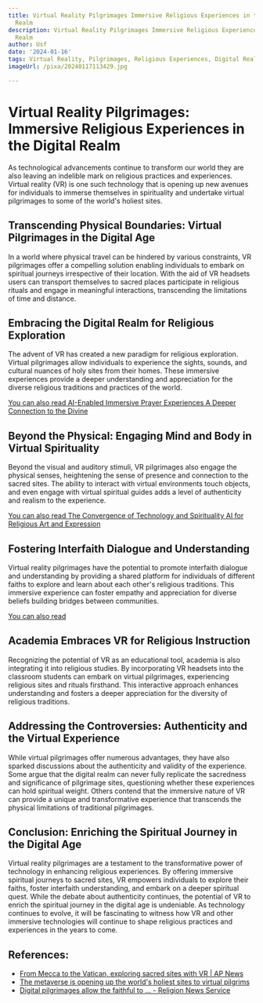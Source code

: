 ```yaml
---
title: Virtual Reality Pilgrimages Immersive Religious Experiences in the Digital
  Realm
description: Virtual Reality Pilgrimages Immersive Religious Experiences in the Digital
  Realm
author: Usf
date: '2024-01-16'
tags: Virtual Reality, Pilgrimages, Religious Experiences, Digital Realm
imageUrl: /pixa/20240117113429.jpg

---
```

# Virtual Reality Pilgrimages: Immersive  Religious Experiences in the Digital Realm

As technological advancements continue to transform our world they are also leaving an indelible  mark on religious practices and experiences. Virtual reality (VR) is one such technology that is opening up new avenues for individuals to immerse themselves in spirituality and undertake virtual pilgrimages to some of the world's holiest sites.

##  Transcending  Physical Boundaries: Virtual Pilgrimages in the Digital Age
In a world where  physical travel can be hindered by various  constraints, VR pilgrimages offer a  compelling solution  enabling individuals to embark on spiritual journeys irrespective of their location. With the aid of VR headsets users can transport themselves  to sacred places participate in religious rituals and engage in meaningful interactions, transcending the limitations of time and distance.

## Embracing the Digital Realm  for Religious Exploration
The advent  of VR has created a new paradigm  for religious  exploration.  Virtual pilgrimages allow individuals to experience the sights, sounds, and cultural nuances  of holy sites from their homes. These immersive experiences provide a deeper  understanding and  appreciation for the diverse  religious traditions and practices of the world.

[You can also read AI-Enabled Immersive Prayer Experiences A Deeper Connection to the Divine](AI-Enabled%20Immersive%20Prayer%20Experiences%20A%20Deeper%20Connection%20to%20the%20Divine)


## Beyond the Physical: Engaging Mind and Body in Virtual Spirituality
Beyond the visual and auditory stimuli, VR pilgrimages also engage the physical senses,  heightening the sense of presence and connection to the sacred sites. The ability to interact with virtual environments touch objects, and even engage with virtual spiritual guides adds a level of authenticity and realism to the experience.

[You can also read The Convergence of Technology and Spirituality AI for Religious Art and Expression](The%20Convergence%20of%20Technology%20and%20Spirituality%20AI%20for%20Religious%20Art%20and%20Expression)


## Fostering Interfaith Dialogue and Understanding
Virtual reality pilgrimages  have the potential  to promote interfaith  dialogue  and understanding by providing a shared platform for  individuals of different faiths to explore  and learn about each other's religious traditions. This immersive experience  can foster empathy and appreciation for diverse beliefs building bridges between communities.

[You can also read ]()


## Academia Embraces VR for Religious  Instruction
Recognizing  the potential of VR as an educational  tool, academia is also integrating it into religious studies. By incorporating VR headsets into the classroom students can embark on virtual pilgrimages, experiencing religious sites  and rituals firsthand. This interactive approach  enhances understanding and  fosters a deeper appreciation for  the diversity of religious traditions.

## Addressing the Controversies: Authenticity  and the Virtual Experience
While virtual pilgrimages offer numerous advantages, they have also sparked discussions about the  authenticity and validity  of the experience. Some argue that the digital realm can never fully  replicate the sacredness and significance of pilgrimage sites, questioning whether these experiences can hold spiritual weight. Others contend that  the immersive nature of VR can provide a unique and transformative experience that transcends the physical limitations of traditional  pilgrimages.

## Conclusion: Enriching the  Spiritual Journey in the Digital Age
Virtual reality  pilgrimages are a testament to the transformative power of technology  in enhancing religious experiences. By offering  immersive spiritual journeys to sacred  sites, VR  empowers individuals to explore their faiths, foster interfaith understanding, and  embark on a  deeper spiritual  quest.  While the debate about authenticity  continues, the  potential of VR to enrich the spiritual journey in the digital age is undeniable.  As technology continues to evolve, it will  be  fascinating to witness how VR  and other immersive technologies will continue to shape religious practices and experiences in the years to come.

## References:
- [From Mecca to the Vatican, exploring sacred sites with VR | AP News](https://apnews.com/article/covid-technology-health-travel-0a9a4b7e597506a75d844b3c3f2e2215)
- [The metaverse is opening up the world's holiest sites to virtual pilgrims](https://www.euronews.com/next/2022/08/11/the-metaverse-is-opening-up-the-worlds-holiest-sites-to-virtual-pilgrims)
- [Digital pilgrimages allow the faithful to ... - Religion News Service](https://religionnews.com/2020/04/29/digital-pilgrimages-allow-the-faithful-to-travel-the-world-from-their-couches/)
